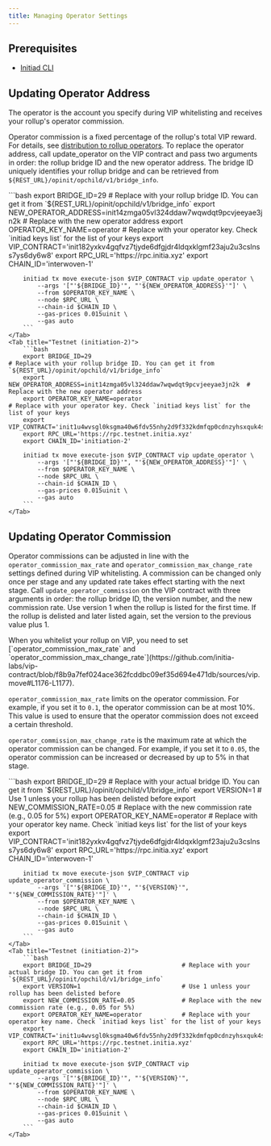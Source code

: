 ```yaml
---
title: Managing Operator Settings
---
```


## Prerequisites

- [Initiad CLI](/developers/developer-guides/tools/clis/initiad-cli)

## Updating Operator Address

The operator is the account you specify during VIP whitelisting and receives your rollup's operator commission.

Operator commission is a fixed percentage of the rollup's total VIP reward. For details, see [distribution to rollup operators](/home/core-concepts/vip/architecture#distribution-to-rollup-operators). To replace the operator address, call update_operator on the VIP contract and pass two arguments in order: the rollup bridge ID and the new operator address. The bridge ID uniquely identifies your rollup bridge and can be retrieved from `${REST_URL}/opinit/opchild/v1/bridge_info`.

<Tabs>
    <Tab title="Mainnet (interwoven-1)">
        ```bash
        export BRIDGE_ID=29                                                      # Replace with your rollup bridge ID. You can get it from `${REST_URL}/opinit/opchild/v1/bridge_info`
        export NEW_OPERATOR_ADDRESS=init14zmga05vl324ddaw7wqwdqt9pcvjeeyae3jn2k  # Replace with the new operator address
        export OPERATOR_KEY_NAME=operator                                        # Replace with your operator key. Check `initiad keys list` for the list of your keys
        export VIP_CONTRACT='init182yxkv4gqfvz7tjyde6dfgjdr4ldqxklgmf23aju2u3cslnss7ys6dy6w8' 
        export RPC_URL='https://rpc.initia.xyz'
        export CHAIN_ID='interwoven-1'

        initiad tx move execute-json $VIP_CONTRACT vip update_operator \
            --args '["'${BRIDGE_ID}'", "'${NEW_OPERATOR_ADDRESS}'"]' \
            --from $OPERATOR_KEY_NAME \
            --node $RPC_URL \
            --chain-id $CHAIN_ID \
            --gas-prices 0.015uinit \
            --gas auto
        ```
    </Tab>
    <Tab title="Testnet (initiation-2)">
        ```bash
        export BRIDGE_ID=29                                                      # Replace with your rollup bridge ID. You can get it from `${REST_URL}/opinit/opchild/v1/bridge_info`
        export NEW_OPERATOR_ADDRESS=init14zmga05vl324ddaw7wqwdqt9pcvjeeyae3jn2k  # Replace with the new operator address
        export OPERATOR_KEY_NAME=operator                                        # Replace with your operator key. Check `initiad keys list` for the list of your keys
        export VIP_CONTRACT='init1u4wvsgl0ksgma40w6fdv55nhy2d9f332kdmfqp0cdnzyhsxquk4swhuwfz'
        export RPC_URL='https://rpc.testnet.initia.xyz'
        export CHAIN_ID='initiation-2'

        initiad tx move execute-json $VIP_CONTRACT vip update_operator \
            --args '["'${BRIDGE_ID}'", "'${NEW_OPERATOR_ADDRESS}'"]' \
            --from $OPERATOR_KEY_NAME \
            --node $RPC_URL \
            --chain-id $CHAIN_ID \
            --gas-prices 0.015uinit \
            --gas auto
        ```
    </Tab>
</Tabs>


## Updating Operator Commission

Operator commissions can be adjusted in line with the `operator_commission_max_rate` and `operator_commission_max_change_rate` settings defined during VIP whitelisting. A commission can be changed only once per stage and any updated rate takes effect starting with the next stage. 
Call `update_operator_commission` on the VIP contract with three arguments in order: the rollup bridge ID, the version number, and the new commission rate. Use version 1 when the rollup is listed for the first time. If the rollup is delisted and later listed again, set the version to the previous value plus 1.

<Note>
When you whitelist your rollup on VIP, you need to set [`operator_commission_max_rate` and `operator_commission_max_change_rate`](https://github.com/initia-labs/vip-contract/blob/f8b9a7fef024ace362fcddbc09ef35d694e471db/sources/vip.move#L1176-L1177).

`operator_commission_max_rate` limits on the operator commission. For example, if you set it to `0.1`, the operator commission can be at most 10%. This value is used to ensure that the operator commission does not exceed a certain threshold.

`operator_commission_max_change_rate` is the maximum rate at which the operator commission can be changed. For example, if you set it to `0.05`, the operator commission can be increased or decreased by up to 5% in that stage.
</Note>


<Tabs>
    <Tab title="Mainnet (interwoven-1)">
        ```bash
        export BRIDGE_ID=29                         # Replace with your actual bridge ID. You can get it from `${REST_URL}/opinit/opchild/v1/bridge_info`
        export VERSION=1                            # Use 1 unless your rollup has been delisted before
        export NEW_COMMISSION_RATE=0.05             # Replace with the new commission rate (e.g., 0.05 for 5%)
        export OPERATOR_KEY_NAME=operator           # Replace with your operator key name. Check `initiad keys list` for the list of your keys
        export VIP_CONTRACT='init182yxkv4gqfvz7tjyde6dfgjdr4ldqxklgmf23aju2u3cslnss7ys6dy6w8'
        export RPC_URL='https://rpc.initia.xyz'
        export CHAIN_ID='interwoven-1'

        initiad tx move execute-json $VIP_CONTRACT vip update_operator_commission \
            --args '["'${BRIDGE_ID}'", "'${VERSION}'", "'${NEW_COMMISSION_RATE}'"]' \
            --from $OPERATOR_KEY_NAME \
            --node $RPC_URL \
            --chain-id $CHAIN_ID \
            --gas-prices 0.015uinit \
            --gas auto
        ```
    </Tab>
    <Tab title="Testnet (initiation-2)">
        ```bash
        export BRIDGE_ID=29                         # Replace with your actual bridge ID. You can get it from `${REST_URL}/opinit/opchild/v1/bridge_info`
        export VERSION=1                            # Use 1 unless your rollup has been delisted before
        export NEW_COMMISSION_RATE=0.05             # Replace with the new commission rate (e.g., 0.05 for 5%)
        export OPERATOR_KEY_NAME=operator           # Replace with your operator key name. Check `initiad keys list` for the list of your keys
        export VIP_CONTRACT='init1u4wvsgl0ksgma40w6fdv55nhy2d9f332kdmfqp0cdnzyhsxquk4swhuwfz'
        export RPC_URL='https://rpc.testnet.initia.xyz'
        export CHAIN_ID='initiation-2'

        initiad tx move execute-json $VIP_CONTRACT vip update_operator_commission \
            --args '["'${BRIDGE_ID}'", "'${VERSION}'", "'${NEW_COMMISSION_RATE}'"]' \
            --from $OPERATOR_KEY_NAME \
            --node $RPC_URL \
            --chain-id $CHAIN_ID \
            --gas-prices 0.015uinit \
            --gas auto
        ```
    </Tab>
</Tabs>